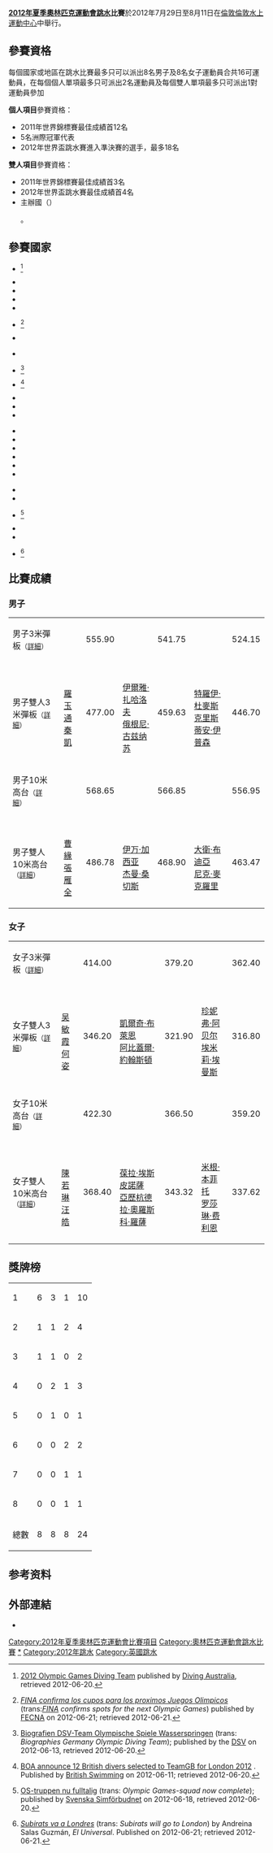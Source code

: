 {{noteTA|G1=Sports|G2=Aquatics}}
{{Infobox Olympic event
|event = 跳水
|games = 2012年夏季
|image = [[File:2012年夏季奧林匹克運動會跳水比賽_logo.JPG|200px]]
|venue = [[倫敦水上運動中心|倫敦水上運動中心]]
|date = 7月29日-8月11日
|competitors =
}}
{{2012年夏季奧林匹克運動會跳水比賽}}
'''[[2012年夏季奧林匹克運動會|2012年夏季奧林匹克運動會]][[跳水|跳水]]比賽'''於2012年7月29日至8月11日在[[倫敦|倫敦]][[倫敦水上運動中心|倫敦水上運動中心]]中舉行。

==參賽資格==
{{main|2012年夏季奧林匹克運動會跳水比賽參賽資格}}
每個國家或地區在跳水比賽最多只可以派出8名男子及8名女子運動員合共16可運動員，在每個個人單項最多只可派出2名運動員及每個雙人單項最多只可派出1對運動員參加<ref>

'''個人項目'''參賽資格：
* 2011年世界錦標賽最佳成績首12名
* 5名洲際冠軍代表
* 2012年世界盃跳水賽進入準決賽的選手，最多18名

'''雙人項目'''參賽資格：
* 2011年世界錦標賽最佳成績首3名
* 2012年世界盃跳水賽最佳成績首4名
* 主辦國（{{GBR}}）</ref>。

==參賽國家==
{{col-begin}}{{col-4}}
*{{flagIOC|AUS|2012年夏季|10}}<ref>[http://www.diving.asn.au/?ID=2711 2012 Olympic Games Diving Team] {{Wayback|url=http://www.diving.asn.au/?ID=2711 |date=20140302111225 }} published by [[Diving_Australia|Diving Australia]], retrieved 2012-06-20.</ref>
*{{flagIOC|BLR|2012年夏季|2}}
*{{flagIOC|BRA|2012年夏季|3}}
*{{flagIOC|CAN|2012年夏季|9}}
*{{flagIOC|CHN|2012年夏季|12}}
*{{flagIOC|COL|2012年夏季|2}}<ref>{{es icon}} ''[http://www.fecna.com/federacion-internacional-de-natacion-fina-confirma-los-cupos-para-los-proximos-juegos-olimpicos/ FINA confirma los cupos para los proximos Juegos Olimpicos] {{Wayback|url=http://www.fecna.com/federacion-internacional-de-natacion-fina-confirma-los-cupos-para-los-proximos-juegos-olimpicos/ |date=20120625051106 }}'' (trans:''[[FINA|FINA]] confirms spots for the next Olympic Games'') published by [[Federación_Colombiana_de_Natación|FECNA]] on 2012-06-21; retrieved 2012-06-21.</ref>
*{{flagIOC|CUB|2012年夏季|3}}
{{col-4}}
*{{flagIOC|FRA|2012年夏季|5}}
*{{flagIOC|GER|2012年夏季|8}}<ref>{{de icon}} [http://www.dsv.de/fileadmin/dsv/documents/wasserspringen/berichte_und_fotos/2012/London_2012/Portraits_Springen.pdf Biografien DSV-Team Olympische Spiele Wasserspringen] {{Wayback|url=http://www.dsv.de/fileadmin/dsv/documents/wasserspringen/berichte_und_fotos/2012/London_2012/Portraits_Springen.pdf |date=20200604031107 }} (trans: ''Biographies Germany Olympic Diving Team''); published by the [[Deutscher_Schwimm-Verband|DSV]] on 2012-06-13, retrieved 2012-06-20.</ref>
*{{flagIOC|GBR|2012年夏季|12}}<ref>[http://www.swimming.org/britishswimming/news/diving/boa-announce-12-british-divers-selected-to-teamgb-for-london-2012/13910/ BOA announce 12 British divers selected to TeamGB for London 2012] {{Wayback|url=http://www.swimming.org/britishswimming/news/diving/boa-announce-12-british-divers-selected-to-teamgb-for-london-2012/13910/ |date=20160320225332 }}. Published by [[British_Swimming|British Swimming]] on 2012-06-11; retrieved 2012-06-20.</ref>
*{{flagIOC|GRE|2012年夏季|1}}
*{{flagIOC|HUN|2012年夏季|2}}
*{{flagIOC|ITA|2012年夏季|8}}
{{col-4}}
*{{flagIOC|JPN|2012年夏季|1}}
*{{flagIOC|MAS|2012年夏季|9}}
*{{flagIOC|MEX|2012年夏季|10}}
*{{flagIOC|NOR|2012年夏季|1}}
*{{flagIOC|PRK|2012年夏季|3}}
*{{flagIOC|RUS|2012年夏季|7}}
{{col-4}}
*{{flagIOC|KOR|2012年夏季|2}}
*{{flagIOC|ESP|2012年夏季|2}}
*{{flagIOC|SWE|2012年夏季|2}}<ref>{{sv icon}} [http://iof3.idrottonline.se/SvenskaSimforbundet/Varagrenar/Simning/Landslaget/OSiLondon2012/ OS-truppen nu fulltalig] {{Wayback|url=http://iof3.idrottonline.se/SvenskaSimforbundet/Varagrenar/Simning/Landslaget/OSiLondon2012/ |date=20120715131023 }} (trans: ''Olympic Games-squad now complete''); published by [[Svenska_Simförbudnet|Svenska Simförbudnet]] on 2012-06-18, retrieved 2012-06-20.</ref>
*{{flagIOC|UKR|2012年夏季|9}}
*{{flagIOC|USA|2012年夏季|11}}
*{{flagIOC|VEN|2012年夏季|3}}<ref>{{es icon}} ''[http://www.eluniversal.com/deportes/120621/subirats-va-a-londres Subirats va a Londres] {{Wayback|url=http://www.eluniversal.com/deportes/120621/subirats-va-a-londres |date=20201201025757 }}'' (trans: ''Subirats will go to London'') by Andreina Salas Guzmán, ''El Universal''. Published on 2012-06-21; retrieved 2012-06-21.</ref>
{{col-end}}

== 比賽成績 ==
=== 男子 ===
{| {{MedalistTable|type=項目|columns=2|labelwidth=180px|style=font-size:small;}}
|-
|男子3米彈板<small>（[[2012年夏季奧林匹克運動會跳水男子3米彈板比賽|詳細]]）</small>
| {{flagIOCathlete|[[伊爾雅·扎哈洛夫|伊爾雅·扎哈洛夫]]|RUS|2012年夏季}} || 555.90
| {{flagIOCathlete|[[秦凱|秦凱]]|CHN|2012年夏季}} || 541.75
| {{flagIOCathlete|[[何冲|何冲]]|CHN|2012年夏季}} || 524.15
|-
|男子雙人3米彈板<small>（[[2012年夏季奧林匹克運動會跳水男子雙人3米彈板比賽|詳細]]）</small>
| {{flagIOC|CHN|2012年夏季}}<br />[[羅玉通|羅玉通]]<br />[[秦凱|秦凱]] || 477.00
| {{flagIOC|RUS|2012年夏季}}<br />[[伊爾雅·扎哈洛夫|伊爾雅·扎哈洛夫]]<br />[[俄根尼·古兹纳苏|俄根尼·古兹纳苏]] || 459.63
| {{flagIOC|USA|2012年夏季}}<br />[[特羅伊·杜麥斯|特羅伊·杜麥斯]]<br />[[克里斯蒂安·伊普森|克里斯蒂安·伊普森]] || 446.70
|-
|男子10米高台<small>（[[2012年夏季奧林匹克運動會跳水男子10米高臺比賽|詳細]]）</small>
| {{flagIOCathlete|[[大衛·布迪亞|大衛·布迪亞]]|USA|2012年夏季}} || 568.65
| {{flagIOCathlete|[[邱波|邱波]]|CHN|2012年夏季}} || 566.85
| {{flagIOCathlete|[[湯姆·戴利|湯姆·戴利]]|GBR|2012年夏季}} || 556.95
|-
|男子雙人10米高台<small>（[[2012年夏季奧林匹克運動會跳水男子雙人10米高臺比賽|詳細]]）</small>
| {{flagIOC|CHN|2012年夏季}}<br />[[曹緣|曹緣]]<br />[[張雁全|張雁全]]|| 486.78
| {{flagIOC|MEX|2012年夏季}}<br />[[伊万·加西亚|伊万·加西亚]]<br />[[杰曼·桑切斯|杰曼·桑切斯]]|| 468.90
| {{flagIOC|USA|2012年夏季}}<br />[[大衛·布迪亞|大衛·布迪亞]]<br />[[尼克·麥克羅里|尼克·麥克羅里]]|| 463.47
|}

=== 女子 ===
{| {{MedalistTable|type=項目|columns=2|labelwidth=180px|style=font-size:small;}}
|-
|女子3米彈板<small>（[[2012年夏季奧林匹克運動會跳水女子3米彈板比賽|詳細]]）</small>
| {{flagIOCathlete|[[吳敏霞|吳敏霞]]|CHN|2012年夏季}} || 414.00
| {{flagIOCathlete|[[何姿|何姿]]|CHN|2012年夏季}} || 379.20
| {{flagIOCathlete|[[劳拉·桑切斯_(跳水运动员)|劳拉·桑切斯]]|MEX|2012年夏季}} || 362.40
|-
|女子雙人3米彈板<small>（[[2012年夏季奧林匹克運動會跳水女子雙人3米彈板比賽|詳細]]）</small>
| {{flagIOC|CHN|2012年夏季}}<br />[[吴敏霞|吴敏霞]]<br />[[何姿|何姿]] || 346.20
| {{flagIOC|USA|2012年夏季}}<br />[[凱爾奇·布萊恩|凱爾奇·布萊恩]]<br />[[阿比蓋爾·約翰斯頓|阿比蓋爾·約翰斯頓]]  || 321.90
| {{flagIOC|CAN|2012年夏季}}<br />[[珍妮弗·阿贝尔|珍妮弗·阿贝尔]]<br />[[埃米莉·埃曼斯|埃米莉·埃曼斯]] || 316.80
|-
|女子10米高台<small>（[[2012年夏季奧林匹克運動會跳水女子10米高臺比賽|詳細]]）</small>
| {{flagIOCathlete|[[陳若琳|陳若琳]]|CHN|2012年夏季}} || 422.30
| {{flagIOCathlete|[[布瑞塔尼·布洛班|布瑞塔尼·布洛班]]|AUS|2012年夏季}} || 366.50
| {{flagIOCathlete|[[潘德勒拉·麗農·帕姆格|潘德勒拉·麗農·帕姆格]]|MAS|2012年夏季}} || 359.20
|-
|女子雙人10米高台<small>（[[2012年夏季奧林匹克運動會跳水女子雙人10米高臺比賽|詳細]]）</small>
| {{flagIOC|CHN|2012年夏季}}<br>[[陳若琳|陳若琳]]<br />[[汪皓|汪皓]] || 368.40
| {{flagIOC|MEX|2012年夏季}}<br>[[葆拉·埃斯皮諾薩|葆拉·埃斯皮諾薩]]<br />[[亞歷杭德拉·奧羅斯科·羅薩|亞歷杭德拉·奧羅斯科·羅薩]] || 343.32
| {{flagIOC|CAN|2012年夏季}}<br>[[米根·本菲托|米根·本菲托]]<br />[[罗莎琳·费利恩|罗莎琳·费利恩]] || 337.62
|}

==獎牌榜==
{| {{RankedMedalTable|nation-width=200px}}
|-
|1||align=left|{{flagIOC|CHN|2012年夏季}}||6||3||1||10
|-
|2||align=left|{{flagIOC|USA|2012年夏季}}||1||1||2||4
|-
|3||align=left|{{flagIOC|RUS|2012年夏季}}||1||1||0||2
|-
|4||align=left|{{flagIOC|MEX|2012年夏季}}||0||2||1||3
|-
|5||align=left|{{flagIOC|AUS|2012年夏季}}||0||1||0||1
|-
|6||align=left|{{flagIOC|CAN|2012年夏季}}||0||0||2||2
|-
|7||align=left|{{flagIOC|MAS|2012年夏季}}||0||0||1||1
|-
|8||align=left|{{flagIOC|GBR|2012年夏季}}||0||0||1||1
|-
!colspan=2| 總數 || 8 || 8 || 8 || 24
|}

==参考资料==
{{Reflist}}

==外部連結==
*{{official|http://www.london2012.com/diving/}}{{en}}

{{2012年夏季奧林匹克運動會項目}}
{{奥林匹克运动会跳水比赛}}

[[Category:2012年夏季奧林匹克運動會比賽項目|Category:2012年夏季奧林匹克運動會比賽項目]]
[[Category:奧林匹克運動會跳水比賽|Category:奧林匹克運動會跳水比賽]]
[[Category:2012年夏季奧林匹克運動會跳水比賽|*]]
[[Category:2012年跳水|Category:2012年跳水]]
[[Category:英國跳水|Category:英國跳水]]